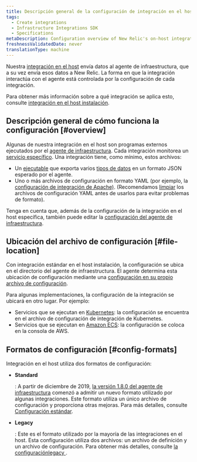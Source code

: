 ```yaml
---
title: Descripción general de la configuración de integración en el host
tags:
  - Create integrations
  - Infrastructure Integrations SDK
  - Specifications
metaDescription: Configuration overview of New Relic's on-host integrations.
freshnessValidatedDate: never
translationType: machine
---
```


Nuestra [integración en el host](/docs/infrastructure/host-integrations/installation/install-infrastructure-host-integrations) envía datos al agente de infraestructura, que a su vez envía esos datos a New Relic. La forma en que la integración interactúa con el agente está controlada por la configuración de cada integración.

Para obtener más información sobre a qué integración se aplica esto, consulte [integración en el host instalación](/docs/infrastructure/host-integrations/installation/install-infrastructure-host-integrations).

## Descripción general de cómo funciona la configuración [#overview]

Algunas de nuestra integración en el host son programas externos ejecutados por el [agente de infraestructura](/docs/infrastructure/install-configure-infrastructure/configuration/configure-infrastructure-agent). Cada integración monitorea un [servicio específico](/docs/integrations/host-integrations/host-integrations-list). Una integración tiene, como mínimo, estos archivos:

* Un [ejecutable](/docs/infrastructure/infrastructure-integrations/custom-integrations/create-integration-executable-file) que exporta varios [tipos de datos](/docs/integrations/new-relic-integrations/get-started/introduction-infrastructure-integrations#data-types) en un formato JSON esperado por el agente.
* Uno o más archivos de configuración en formato YAML (por ejemplo, la [configuración de integración de Apache)](/docs/integrations/host-integrations/host-integrations-list/kafka-monitoring-integration#config). (Recomendamos [limpiar](http://www.yamllint.com/) los archivos de configuración YAML antes de usarlos para evitar problemas de formato).

Tenga en cuenta que, además de la configuración de la integración en el host específica, también puede editar la [configuración del agente de infraestructura](/docs/infrastructure/install-infrastructure-agent/configuration/configure-infrastructure-agent).

## Ubicación del archivo de configuración [#file-location]

Con integración estándar en el host instalación, la configuración se ubica en el directorio del agente de infraestructura. El agente determina esta ubicación de configuración mediante una [configuración en su propio archivo de configuración](/docs/infrastructure/install-configure-manage-infrastructure/configuration/infrastructure-configuration-settings#plugin-dir).

Para algunas implementaciones, la configuración de la integración se ubicará en otro lugar. Por ejemplo:

* Servicios que se ejecutan en [Kubernetes](/docs/integrations/kubernetes-integration/link-apps-services/monitor-services-running-kubernetes): la configuración se encuentra en el archivo de configuración de integración de Kubernetes.
* Servicios que se ejecutan en [Amazon ECS](/docs/integrations/host-integrations/host-integrations-list/monitor-services-running-amazon-ecs): la configuración se coloca en la consola de AWS.

## Formatos de configuración [#config-formats]

Integración en el host utiliza dos formatos de configuración:

* <DNT>**Standard**</DNT>

  : A partir de diciembre de 2019, [la versión 1.8.0 del agente de infraestructura](/docs/release-notes/infrastructure-release-notes/infrastructure-agent-release-notes) comenzó a admitir un nuevo formato utilizado por algunas integraciones. Este formato utiliza un único archivo de configuración y proporciona otras mejoras. Para más detalles, consulte [Configuración estándar](/docs/create-integrations/infrastructure-integrations-sdk/specifications/host-integrations-standard-configuration-format).

* <DNT>**Legacy**</DNT>

  : Este es el formato utilizado por la mayoría de las integraciones en el host. Esta configuración utiliza dos archivos: un archivo de definición y un archivo de configuración. Para obtener más detalles, consulte [la configuraciónlegacy ](/docs/create-integrations/infrastructure-integrations-sdk/specifications/host-integrations-legacy-configuration-format/).